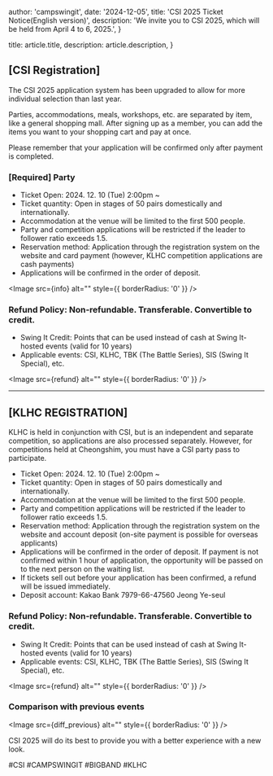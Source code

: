 

  author: 'campswingit',
  date: '2024-12-05',
  title: 'CSI 2025 Ticket Notice(English version)',
  description:
    'We invite you to CSI 2025, which will be held from April 4 to 6, 2025.',
}

  title: article.title,
  description: article.description,
}


## [CSI Registration]

The CSI 2025 application system has been upgraded to allow for more individual selection than last year.

Parties, accommodations, meals, workshops, etc. are separated by item, like a general shopping mall. After signing up as a member, you can add the items you want to your shopping cart and pay at once.

Please remember that your application will be confirmed only after payment is completed.


### [Required] Party
- Ticket Open: 2024. 12. 10 (Tue) 2:00pm ~
- Ticket quantity: Open in stages of 50 pairs domestically and internationally.
- Accommodation at the venue will be limited to the first 500 people.
- Party and competition applications will be restricted if the leader to follower ratio exceeds 1.5.
- Reservation method: Application through the registration system on the website and card payment (however, KLHC competition applications are cash payments)
- Applications will be confirmed in the order of deposit.


<Image src={info} alt="" style={{ borderRadius: '0' }} />

### Refund Policy: Non-refundable. Transferable. Convertible to credit.
- Swing It Credit: Points that can be used instead of cash at Swing It-hosted events (valid for 10 years)
- Applicable events: CSI, KLHC, TBK (The Battle Series), SIS (Swing It Special), etc.


<Image src={refund} alt="" style={{ borderRadius: '0' }} />

---
## [KLHC REGISTRATION]

KLHC is held in conjunction with CSI, but is an independent and separate competition, so applications are also processed separately.
However, for competitions held at Cheongshim, you must have a CSI party pass to participate.

- Ticket Open: 2024. 12. 10 (Tue) 2:00pm ~
- Ticket quantity: Open in stages of 50 pairs domestically and internationally.
- Accommodation at the venue will be limited to the first 500 people.
- Party and competition applications will be restricted if the leader to follower ratio exceeds 1.5.
- Reservation method: Application through the registration system on the website and account deposit (on-site payment is possible for overseas applicants)
- Applications will be confirmed in the order of deposit. If payment is not confirmed within 1 hour of application, the opportunity will be passed on to the next person on the waiting list.
- If tickets sell out before your application has been confirmed, a refund will be issued immediately.
- Deposit account: Kakao Bank 7979-66-47560 Jeong Ye-seul

### Refund Policy: Non-refundable. Transferable. Convertible to credit.
- Swing It Credit: Points that can be used instead of cash at Swing It-hosted events (valid for 10 years)
- Applicable events: CSI, KLHC, TBK (The Battle Series), SIS (Swing It Special), etc.


<Image src={refund} alt="" style={{ borderRadius: '0' }} />

### Comparison with previous events

<Image src={diff_previous} alt="" style={{ borderRadius: '0' }} />

CSI 2025 will do its best to provide you with a better experience with a new look.

#CSI #CAMPSWINGIT #BIGBAND #KLHC 

